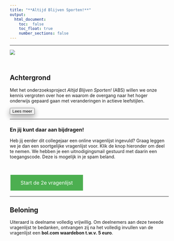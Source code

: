```yaml
---
title: "**Altijd Blijven Sporten!**" 
output: 
  html_document:
    toc:  false
    toc_float: true
    number_sections: false
---
```


----


![](images/logo-radboud.jpg)

  
<br>

<script>
function myFunction() {

            var btn = document.getElementById("myButton");
            //to make it fancier
            if (btn.value == "Click to hide code") {
                btn.value = "Lees meer";
                btn.innerHTML = "Lees meer";
            }
            else {
                btn.value = "Click to hide code";
                btn.innerHTML = "Lees minder";
            }
            //this is what you're looking for
            var x = document.getElementById("myDIV");
            if (x.style.display === "none") {
                x.style.display = "block";
            } else {
                x.style.display = "none";
            }
        }
          
</script>


## Achtergrond
Met het onderzoeksproject *Altijd Blijven Sporten!* (ABS) willen we onze kennis vergroten over hoe en waarom de overgang naar het hoger onderwijs gepaard gaan met veranderingen in actieve leefstijlen.



<button class=button1 onclick="myFunction()" id="myButton" value="Click To Open Instructions">Lees meer</button>

<div style="display:none;" id="myDIV">
<br>



Een actieve leefstijl heeft veel voordelen. Helaas zien we dat de overgang naar het hoger onderwijs vaak een (blijvend) negatieve invloed heeft op fysieke activiteit. De transitie naar het hoger onderwijs gaat gepaard met een nieuwe studieomgeving, vaak een nieuwe woonomgeving, nieuwe verantwoordelijkheden, en een veranderend sociaal netwerk. 


Dit onderzoeksproject is onderdeel van het grote onderzoeksproject *TRansition Into Active Living* <a href="https://www.ru.nl/activeliving/onderzoek/vm-onderzoek/trial/" target="_blank"><b>(TRIAL)</b></a>. Nieuwe kennis opgedaan door dit onderzoek helpt het Radboud Sportcentrum en andere organisaties om interventies of programma’s te ontwikkelen waarmee een actieve leefstijl na de transitie naar het hoger onderwijs kan worden gepromoot.     


Bekijk het <a href="https://altijdblijvensporten.info/consent.html" target="_blank"><b>informatieformulier</b></a> voor meer informatie over het onderzoek.

</div>
<div class="col-sm-6">


</div>

----



### **En jij kunt daar aan bijdragen!** 

Heb jij eerder dit collegejaar een online vragenlijst ingevuld? Graag leggen we je dan een soortgelijke vragenlijst voor. Klik de knop hieronder om deel te nemen. We hebben je een uitnodigingsmail gestuurd met daarin een toegangscode. Deze is mogelijk in je spam beland.

<!---we should move this to a css file and include it

https://www.w3schools.com/csS/css3_buttons.asp

-->
<style>
.button {
  background-color: #4CAF50; /* Green */
  border: none;
  color: white;
  padding: 15px 32px;
  text-align: center;
  text-decoration: none;
  display: inline-block;
  font-size: 16px;
  margin: 4px 2px;
  cursor: pointer;
  -webkit-transition-duration: 0.4s; /* Safari */
  transition-duration: 0.4s;
}

.button1 {
  box-shadow: 0 8px 16px 0 rgba(0,0,0,0.2), 0 6px 20px 0 rgba(0,0,0,0.19);
}

.button2:hover {
  box-shadow: 0 12px 16px 0 rgba(0,0,0,0.24),0 17px 50px 0 rgba(0,0,0,0.19);
}
</style>

<br>

<a href="https://limesurvey.jtolsma.nl/limesurvey/limesurvey/index.php/952354?newtest=Y&lang=nl" target="_blank" class="button button2">Start de 2e vragenlijst</a>

----



## Beloning 

Uiteraard is deelname volledig vrijwillig. Om deelnemers aan deze tweede vragenlijst te bedanken, ontvangen zij na het volledig invullen van de vragenlijst een **bol.com waardebon t.w.v. 5 euro**. 


<br>







